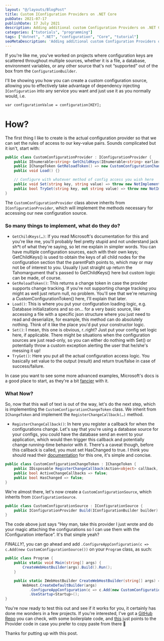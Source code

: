 ```yaml
---
layout: "@/layouts/BlogPost"
title: Custom IConfiguration Providers on .NET Core
pubDate: 2021-07-17
publishDate: 17 July 2021
description: Adding additional custom Configuration Providers on .NET Core.
categories: ["tutorials", "programming"]
tags: ["dotnet", ".NET", "configuration", "Core", "tutorial"]
seoMetaDescription: 'Adding additional custom Configuration Providers on .NET Core, on IConfiguration'
---
```


If you're like me, you've worked on projects where configuration keys are scattered throughout multiple sources, 
whether it is a file, a database, environment variables, or any other source that's not “supported” out of the box from the `ConfigurationBuilder`.

I'll be showing you how you can create a custom configuration source, allowing you to effectively take advantage of dependency injecting `IConfiguration` 
into any service you want and just use it as you normally would, i.e.

`var configurationValue = configuration[KEY];`

# How?

The first thing I like to create is the actual configuration provider so that we can set the rules of access to our key-value pairs. 
Sounds complicated but it isn't, start with:

```csharp
public class CustomConfigurationProvider : IConfigurationProvider {
	public IEnumerable<string> GetChildKeys(IEnumerable<string> earlierKeys, string parentPath) => earlierKeys;
	public IChangeToken GetReloadToken() => new CustomConfigurationChangeToken();
	public void Load() {}

	// Configure with whatever method of config access you wish here
	public void Set(string key, string value) => throw new NotImplementedException();
	public bool TryGet(string key, out string value) => throw new NotImplementedException();
}
```

The `CustomConfigurationProvider` class above inherits from `IConfigurationProvider`, which will implement the methods necessary for accessing our new configuration source.

### So many things to implement, what do they do?

- `GetChildKeys(…)`: If you read Microsoft's documentation for this and you're like me, you'll probably feel pretty stupid and not understand jack sh*t of what they're saying, 
so let me explain in simpler words. You can have multiple configuration sources, each with their own keys; GetChildKeys() is used to obtain the keys of all child nodes for the 
configuration section that the parentPath points to, which may or may not be of interest to you. Usually I just straight up return the Tahomargument that's passed to GetChildKeys() 
here but custom logic can be made, of course.
- `GetReloadToken()`: This returns a change token in case the provider supports change tracking. If you're not supporting change tracking you might as well just return null, no problem. 
You'll see that we're returning a CustomConfigurationToken() here, I'll explain that later.
- `Load()`: This is where you put your configuration loading logic, e.g. Database initializations and so on… for a very basic source, like accessing a file with a 
specific json structure where you just need to read and deserialize, for example, this method can do absolutely nothing. Think of it like the place you'd put your constructor logic.
- `Set()`: I mean, this one is obvious, r..right? Just put your config set logic here, if applicable. There might be situations when the configuration sources are just read-only, 
so you can either do nothing with Set() or potentially throw a custom exception alerting the user that he/she's messing it up!
- `TryGet()`: Here you put all the actual configuration access logic. You basically set value to the output (result) and return true/false in case of success/failure.

In case you want to see some more advanced examples, Microsoft's docs is a good place to start, as they're a bit [fancier](https://learn.microsoft.com/en-us/aspnet/core/fundamentals/configuration/?view=aspnetcore-5.0#environment-variables) with it.

### What Now?

So, now that this wall of text is out of the way, let's do the next step, which is implementing the `CustomConfigurationChangeToken` class. We inherit from `IChangeToken` and implement the `RegisterChangeCallback(…)` method.

- `RegisterChangeCallback()`: In here you register a callback for when the configurations change. Let's say that you're using a database source for your configs, 
you could have the database send an event to your application, which would then trigger this callback and potentially change running-time behavior with it. 
There's a caveat though, before this callback is called, you must set HasChanged to true. I think you should read their [documentation](https://learn.microsoft.com/en-us/dotnet/api/microsoft.extensions.primitives.ichangetoken?view=dotnet-plat-ext-5.0)
for this one, it's simple and concise.

```csharp
public class CustomConfigurationChangeToken : IChangeToken {
	public IDisposable RegisterChangeCallback(Action<object> callback, object state) => new object() as IDisposable;
	public bool ActiveChangeCallbacks => false;
	public bool HasChanged => false;
}
```

We're almost there, let's now create a `CustomConfigurationSource`, which inherits from `IConfigurationSource`.

```csharp
public class CustomConfigurationSource : IConfigurationSource {
	public IConfigurationProvider Build(IConfigurationBuilder builder) => new CustomConfigurationProvider();
}
```

The code above just says “Hey man, take this provider I just wrote and do your magic attaching the configurations so I can use them with the IConfiguration interface”. 
It's that simple yeah?

*FINALLY!*, you can go ahead and add `.ConfigureAppConfiguration(c => c.Add(new CustomConfigurationSource())` on your `Program` class, as such:
```csharp
public class Program {
    public static void Main(string[] args) {
        CreateWebHostBuilder(args).Build().Run();
    }

    public static IWebHostBuilder CreateWebHostBuilder(string[] args) =>
        WebHost.CreateDefaultBuilder(args)
           .ConfigureAppConfiguration(c => c.Add(new CustomConfigurationSource()) // This is what you add
           .UseStartup<Startup>();
}
```

You're now ready to test this out and see if it works for you, it certainly has done me wonders in a few projects. If you're interested, 
I've got a [GitHub Repo](https://github.com/rezzmk/asp-core-webapi-boilerplate) you can check, with some boilerplate code, and [this](https://github.com/rezzmk/asp-core-webapi-boilerplate/blob/main/src/WebApi.Common/WebApi.Common.Core/Configuration/CustomConfigurationSource.cs) just points to the Provider code in case you prefer to copy paste from there 🙂

Thanks for putting up with this post.
